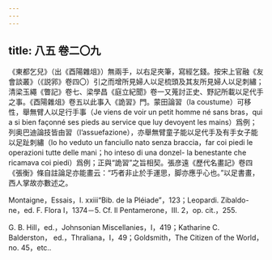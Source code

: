 ```yaml
---
---
---
```

title: 八五 卷二〇九
---




《東都乞兒》（出《酉陽雜俎》）無兩手，以右足夾筆，寫經乞錢。按宋上官融《友會談叢》（《説郛》卷四〇）引之而增所見婦人以足梳頭及其友所見婦人以足刺繡；清梁玉繩《瞥記》卷七、梁學昌《庭立紀聞》卷一又蒐討正史、野記所載以足代手之事。《酉陽雜俎》卷五以此事入《詭習》門。蒙田論習（la coustume）可移性，舉無臂人以足行手事（Je viens de voir un petit homme né sans bras，qui a si bien façonné ses pieds au service que luy devoyent les mains）爲例；列奥巴迪論技皆由習（l’assuefazione），亦舉無臂童子能以足代手及有手女子能以足趾刺繡（lo ho veduto un fanciullo nato senza braccia，far coi piedi le operazioni tutte delle mani；ho inteso di una donzel- la benestante che ricamava coi piedi）爲例；正與“詭習”之旨相契。張彦遠《歷代名畫記》卷四《張衡》條自註論足亦能畫云：“巧者非止於手運思，脚亦應乎心也。”以足書畫，西人掌故亦數述之。

Montaigne，Essais，I. xxiii“Bib. de la Pléiade”，123；Leopardi. Zibaldo- ne，ed. F. Flora I，1374－5. Cf. Il Pentamerone，III. 2，op. cit.，255.

G. B. Hill，ed.，Johnsonian Miscellanies，I，419；Katharine C. Balderston， ed.，Thraliana，I，49；Goldsmith，The Citizen of the World，no. 45，etc..